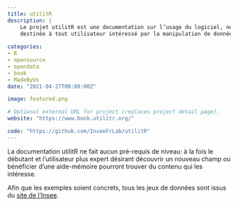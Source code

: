 ```yaml
---
title: utilitR
description: |
    Le projet utilitR est une documentation sur l’usage du logiciel, née à l’Insee,
    destinée à tout utilisateur intéressé par la manipulation de données.
    
categories:
- R
- opensource
- opendata
- book
- MadeByUs
date: "2021-04-27T00:00:00Z"

image: featured.png

# Optional external URL for project (replaces project detail page).
website: "https://www.book.utilitr.org/"

code: "https://github.com/InseeFrLab/utilitR"
---
```


La documentation utilitR ne fait aucun pré-requis de niveau: à la fois le débutant et l'utilisateur plus expert désirant découvrir un nouveau champ ou bénéficier
d'une aide-mémoire pourront trouver du contenu qui les intéresse.

Afin que les exemples soient concrets, tous les jeux de données sont issus du [site de l'Insee]("https://www.insee.fr/fr/accueil").
